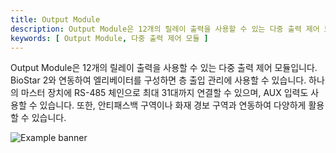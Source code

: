 ```yaml
---
title: Output Module
description: Output Module은 12개의 릴레이 출력을 사용할 수 있는 다중 출력 제어 모듈입니다. BioStar 2와 연동하여 엘리베이터를 구성하면 층 출입 관리에 사용할 수 있습니다. 하나의 마스터 장치에 RS-485 체인으로 최대 31대까지 연결할 수 있으며, AUX 입력도 사용할 수 있습니다. 또한, 안티패스백 구역이나 화재 경보 구역과 연동하여 다양하게 활용할 수 있습니다.
keywords: [ Output Module, 다중 출력 제어 모듈 ]
---
```


Output Module은 12개의 릴레이 출력을 사용할 수 있는 다중 출력 제어 모듈입니다. BioStar 2와 연동하여 엘리베이터를 구성하면 층 출입 관리에 사용할 수 있습니다. 하나의 마스터 장치에 RS-485 체인으로 최대 31대까지 연결할 수 있으며, AUX 입력도 사용할 수 있습니다. 또한, 안티패스백 구역이나 화재 경보 구역과 연동하여 다양하게 활용할 수 있습니다.

![Example banner](/img/device/outputmodule-main.png)

<Overview />